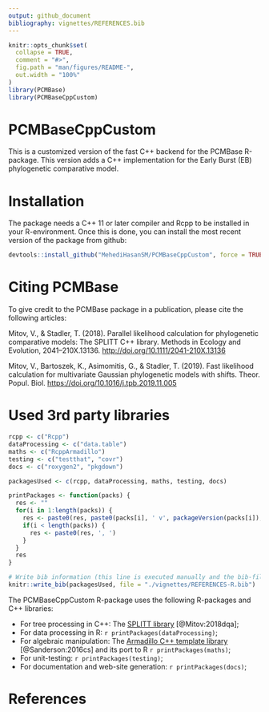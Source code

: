 ```yaml
---
output: github_document
bibliography: vignettes/REFERENCES.bib
---
```


<!-- README.md is generated from README.Rmd. Please edit that file -->

```r
knitr::opts_chunk$set(
  collapse = TRUE,
  comment = "#>",
  fig.path = "man/figures/README-",
  out.width = "100%"
)
library(PCMBase)
library(PCMBaseCppCustom)
```

# PCMBaseCppCustom

This is a customized version of the fast C++ backend for the PCMBase R-package. This version adds a C++ implementation for the Early Burst (EB) phylogenetic comparative model.

# Installation

The package needs a C++ 11 or later compiler and Rcpp to be installed in your R-environment. Once this is done, you can install the most recent version of the package from github:

```r
devtools::install_github("MehediHasanSM/PCMBaseCppCustom", force = TRUE)
```

# Citing PCMBase

To give credit to the PCMBase package in a publication, please cite the following articles:

Mitov, V., & Stadler, T. (2018). Parallel likelihood calculation for phylogenetic comparative models: The SPLITT C++ library. Methods in Ecology and Evolution, 2041–210X.13136. <http://doi.org/10.1111/2041-210X.13136>

Mitov, V., Bartoszek, K., Asimomitis, G., & Stadler, T. (2019). Fast likelihood calculation for multivariate Gaussian phylogenetic models with shifts. Theor. Popul. Biol. <https://doi.org/10.1016/j.tpb.2019.11.005>

# Used 3rd party libraries

```r
rcpp <- c("Rcpp")
dataProcessing <- c("data.table")
maths <- c("RcppArmadillo")
testing <- c("testthat", "covr")
docs <- c("roxygen2", "pkgdown")

packagesUsed <- c(rcpp, dataProcessing, maths, testing, docs)

printPackages <- function(packs) {
  res <- ""
  for(i in 1:length(packs)) {
    res <- paste0(res, paste0(packs[i], ' v', packageVersion(packs[i]), ' [@R-', packs[i], ']'))
    if(i < length(packs)) {
      res <- paste0(res, ', ')
    }
  }
  res
}

# Write bib information (this line is executed manually and the bib-file is edited manually after that)
knitr::write_bib(packagesUsed, file = "./vignettes/REFERENCES-R.bib")
```

The PCMBaseCppCustom R-package uses the following R-packages and C++ libraries:

-   For tree processing in C++: The [SPLITT library](https://venelin.github.io/SPLITT/) [@Mitov:2018dqa];
-   For data processing in R: `r printPackages(dataProcessing)`;
-   For algebraic manipulation: The [Armadillo C++ template library](https://arma.sourceforge.net/) [@Sanderson:2016cs] and its port to R `r printPackages(maths)`;
-   For unit-testing: `r printPackages(testing)`;
-   For documentation and web-site generation: `r printPackages(docs)`;

# References
